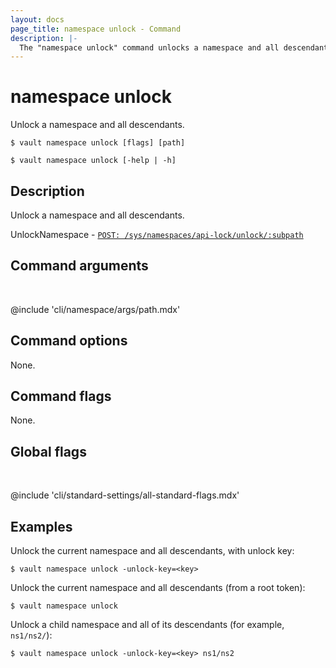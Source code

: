```yaml
---
layout: docs
page_title: namespace unlock - Command
description: |-
  The "namespace unlock" command unlocks a namespace and all descendants.
---
```


# namespace unlock

Unlock a namespace and all descendants.

<CodeBlockConfig hideClipboard>

```shell-session
$ vault namespace unlock [flags] [path]

$ vault namespace unlock [-help | -h]
```

</CodeBlockConfig>

## Description

Unlock a namespace and all descendants.

<Tip title="Related API endpoints">

UnlockNamespace - [`POST: /sys/namespaces/api-lock/unlock/:subpath`](/vault/api-docs/system/namespaces#unlock-namespace)

</Tip>

## Command arguments

<br />

@include 'cli/namespace/args/path.mdx'

## Command options

None.

## Command flags

None.

## Global flags

<br />

@include 'cli/standard-settings/all-standard-flags.mdx'

## Examples

Unlock the current namespace and all descendants, with unlock key:

```shell-session
$ vault namespace unlock -unlock-key=<key>
```

Unlock the current namespace and all descendants (from a root token):

```shell-session
$ vault namespace unlock
```

Unlock a child namespace and all of its descendants (for example, `ns1/ns2/`):

```shell-session
$ vault namespace unlock -unlock-key=<key> ns1/ns2
```
